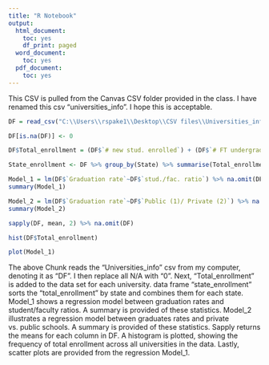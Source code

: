---
title: "R Notebook"
output:
  html_document:
    toc: yes
    df_print: paged
  word_document:
    toc: yes
  pdf_document:
    toc: yes
---

This CSV is pulled from the Canvas CSV folder provided in the class. I have renamed this csv "universities_info". I hope this is acceptable.

```{r}
DF = read_csv("C:\\Users\\rspake1\\Desktop\\CSV files\\Universities_info.csv",TRUE) 

DF[is.na(DF)] <- 0

DF$Total_enrollment = (DF$`# new stud. enrolled`) + (DF$`# FT undergrad`) + (DF$`# PT undergrad`)

State_enrollment <- DF %>% group_by(State) %>% summarise(Total_enrollment)

Model_1 = lm(DF$`Graduation rate`~DF$`stud./fac. ratio`) %>% na.omit(DF)
summary(Model_1)

Model_2 = lm(DF$`Graduation rate`~DF$`Public (1)/ Private (2)`) %>% na.omit(DF)
summary(Model_2)

sapply(DF, mean, 2) %>% na.omit(DF)

hist(DF$Total_enrollment)

plot(Model_1)
```

The above Chunk reads the "Universities_info" csv from my computer, denoting it as "DF".
I then replace all N/A with "0".
Next, "Total_enrollment" is added to the data set for each university.
data frame "state_enrollment" sorts the "total_enrollment" by state  and combines them for each state.
Model_1 shows a regression model between graduation rates and student/faculty ratios.
A summary is provided of these statistics.
Model_2 illustrates a regression model between graduates rates and private vs. public schools.
A summary is provided of these statistics.
Sapply returns the means for each column in DF. 
A histogram is plotted, showing the frequency of total enrollment across all universities in the data.
Lastly, scatter plots are provided from the regression Model_1.